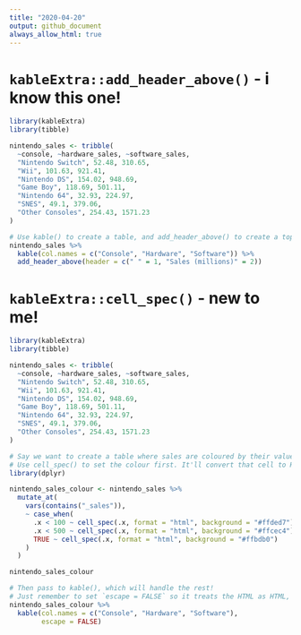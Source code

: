 ```yaml
---
title: "2020-04-20"
output: github_document
always_allow_html: true
---
```


# `kableExtra::add_header_above()` - i know this one!

```r
library(kableExtra)
library(tibble)

nintendo_sales <- tribble(
  ~console, ~hardware_sales, ~software_sales,
  "Nintendo Switch", 52.48, 310.65,
  "Wii", 101.63, 921.41,
  "Nintendo DS", 154.02, 948.69,
  "Game Boy", 118.69, 501.11,
  "Nintendo 64", 32.93, 224.97,
  "SNES", 49.1, 379.06,
  "Other Consoles", 254.43, 1571.23
)

# Use kable() to create a table, and add_header_above() to create a top header spanning the last two columns!
nintendo_sales %>%
  kable(col.names = c("Console", "Hardware", "Software")) %>%
  add_header_above(header = c(" " = 1, "Sales (millions)" = 2))
```

# `kableExtra::cell_spec()` - new to me!

```r
library(kableExtra)
library(tibble)

nintendo_sales <- tribble(
  ~console, ~hardware_sales, ~software_sales,
  "Nintendo Switch", 52.48, 310.65,
  "Wii", 101.63, 921.41,
  "Nintendo DS", 154.02, 948.69,
  "Game Boy", 118.69, 501.11,
  "Nintendo 64", 32.93, 224.97,
  "SNES", 49.1, 379.06,
  "Other Consoles", 254.43, 1571.23
)

# Say we want to create a table where sales are coloured by their value
# Use cell_spec() to set the colour first. It'll convert that cell to HTML (or latex if you're writing to PDF)
library(dplyr)

nintendo_sales_colour <- nintendo_sales %>%
  mutate_at(
    vars(contains("_sales")),
    ~ case_when(
      .x < 100 ~ cell_spec(.x, format = "html", background = "#ffded7"),
      .x < 500 ~ cell_spec(.x, format = "html", background = "#ffcec4"),
      TRUE ~ cell_spec(.x, format = "html", background = "#ffbdb0")
    )
  )

nintendo_sales_colour

# Then pass to kable(), which will handle the rest!
# Just remember to set `escape = FALSE` so it treats the HTML as HTML, and not regular text!
nintendo_sales_colour %>%
  kable(col.names = c("Console", "Hardware", "Software"),
        escape = FALSE)
```
